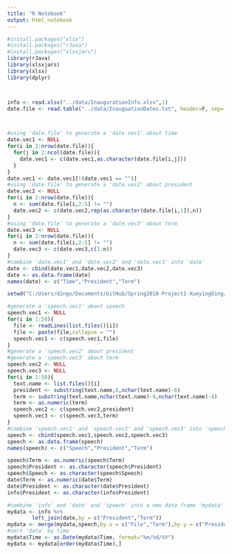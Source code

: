 ```yaml
---
title: "R Notebook"
output: html_notebook
---
```


```r
#install.packages("xlsx")
#install.packages("rJava")
#install.packages("xlsxjars")
library(rJava)
library(xlsxjars)
library(xlsx)
library(dplyr)



info <- read.xlsx("../data/InaugurationInfo.xlsx",1)
date.file <- read.table("../data/InauguationDates.txt", header=F, sep='\t', fill=T)



#using 'date.file' to generate a 'date.vec1' about time
date.vec1 <- NULL
for(i in 2:nrow(date.file)){
  for(j in 2:ncol(date.file)){
    date.vec1 <- c(date.vec1,as.character(date.file[i,j]))
  }
}
date.vec1 <- date.vec1[!(date.vec1 == "")]
#using 'date.file' to generate a 'date.vec2' about president
date.vec2 <- NULL
for(i in 2:nrow(date.file)){
  n <- sum(date.file[i,2:5] != "")
  date.vec2 <- c(date.vec2,rep(as.character(date.file[i,1]),n))
}
#using 'date.file' to generate a 'date.vec3' about term
date.vec3 <- NULL
for(i in 2:nrow(date.file)){
  n <- sum(date.file[i,2:5] != "")
  date.vec3 <- c(date.vec3,c(1:n))
}
#combine 'date.vec1' and 'date.vec2' and 'date.vec3' into 'date'
date <- cbind(date.vec1,date.vec2,date.vec3)
date <- as.data.frame(date)
names(date) <- c("Time","President","Term")
```

```r
setwd("C:/Users/dingx/Documents/GitHub/Spring2018-Project1-XueyingDing/data/InauguralSpeeches")

#generate a 'speech.vec1' about speech
speech.vec1 <- NULL
for(i in 1:58){
  file <- readLines(list.files()[i])
  file <- paste(file,collapse = "")
  speech.vec1 <- c(speech.vec1,file)
}
#generate a 'speech.vec2' about president
#generate a 'speech.vec3' about term
speech.vec2 <- NULL
speech.vec3 <- NULL
for(i in 1:58){
  text.name <- list.files()[i]
  president <- substring(text.name,6,nchar(text.name)-6)
  term <- substring(text.name,nchar(text.name)-4,nchar(text.name)-4)
  term <- as.numeric(term)
  speech.vec2 <- c(speech.vec2,president)
  speech.vec3 <- c(speech.vec3,term)
}
#combine 'speech.vec1' and 'speech.vec2' and 'speech.vec3' into 'speech'
speech <- cbind(speech.vec1,speech.vec2,speech.vec3)
speech <- as.data.frame(speech)
names(speech) <- c("Speech","President","Term")
```

```r
speech$Term <- as.numeric(speech$Term)
speech$President <- as.character(speech$President)
speech$Speech <- as.character(speech$Speech)
date$Term <- as.numeric(date$Term)
date$President <- as.character(date$President)
info$President <- as.character(info$President)

#combine 'info' and 'date' and 'speech' into a new data frame 'mydata'
mydata <- info %>%
        left_join(date,by = c("President","Term"))
mydata <- merge(mydata,speech,by.x = c("File","Term"),by.y = c("President","Term"))
#sort 'data' by time
mydata$Time <- as.Date(mydata$Time, format="%m/%d/%Y")
mydata <- mydata[order(mydata$Time),]
```

